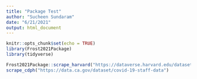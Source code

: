 ```yaml
---
title: "Package Test"
author: "Sucheen Sundaram"
date: "6/21/2021"
output: html_document
---
```


```r
knitr::opts_chunk$set(echo = TRUE)
library(Frost2021Package)
library(tidyverse)
```

```r
Frost2021Package::scrape_harvard("https://dataverse.harvard.edu/dataset.xhtml?persistentId=doi:10.7910/DVN/GPRRND")
scrape_cdph("https://data.ca.gov/dataset/covid-19-staff-data")
```

